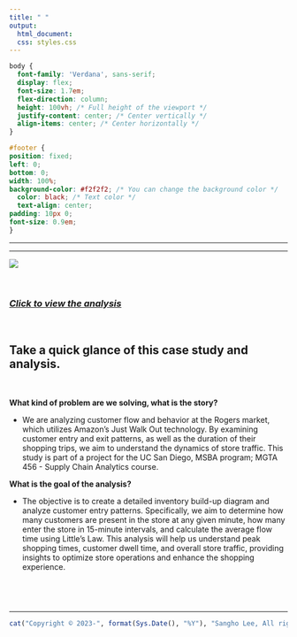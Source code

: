 ```yaml
---
title: " "
output:
  html_document:
  css: styles.css
---
```


```css
body {
  font-family: 'Verdana', sans-serif;
  display: flex;
  font-size: 1.7em;
  flex-direction: column;
  height: 100vh; /* Full height of the viewport */
  justify-content: center; /* Center vertically */
  align-items: center; /* Center horizontally */
}

#footer {
position: fixed;
left: 0;
bottom: 0;
width: 100%;
background-color: #f2f2f2; /* You can change the background color */
  color: black; /* Text color */
  text-align: center;
padding: 10px 0;
font-size: 0.9em;
}


```

------------------------------------------------------------------------

------------------------------------------------------------------------

![](Photo/supply_chain_analytics_rogers.png)

<br>

### [*Click to view the analysis*](https://business-analytics-slee.shinyapps.io/data_models_decisions_supplychain_rogers/)

<br>

## **Take a quick glance of this case study and analysis.**

<br>

**What kind of problem are we solving, what is the story?** <br>

-   We are analyzing customer flow and behavior at the Rogers market, which utilizes Amazon's Just Walk Out technology. By examining customer entry and exit patterns, as well as the duration of their shopping trips, we aim to understand the dynamics of store traffic. This study is part of a project for the UC San Diego, MSBA program; MGTA 456 - Supply Chain Analytics course. <br>

**What is the goal of the analysis?** <br>

-   The objective is to create a detailed inventory build-up diagram and analyze customer entry patterns. Specifically, we aim to determine how many customers are present in the store at any given minute, how many enter the store in 15-minute intervals, and calculate the average flow time using Little's Law. This analysis will help us understand peak shopping times, customer dwell time, and overall store traffic, providing insights to optimize store operations and enhance the shopping experience.

## <br> 

------------------------------------------------------------------------

::: {#footer}
```r
cat("Copyright © 2023-", format(Sys.Date(), "%Y"), "Sangho Lee, All rights reserved.")
```
:::
